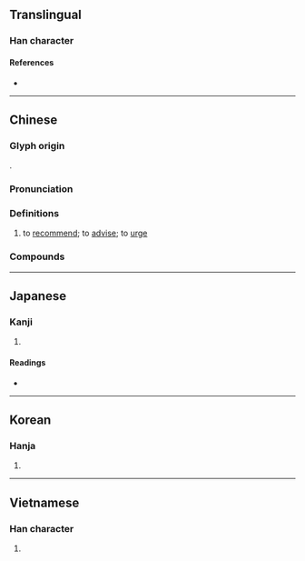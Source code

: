 {{also|勧|劝}}
{{character info/new}}
==Translingual==
{{Han simplified forms|勸|勧|劝}}

===Han character===
{{Han char|rn=19|rad=力|as=17|sn=19|four=44227|canj=TGKS|ids=⿰雚力}}

====References====
* {{Han ref|kx=0150.120|dkj=02486|dj=0338.200|hdz=10382.180|uh=52F8|ud=21240|bh=C455|bd=50261}}

----

==Chinese==
{{zh-forms|s=劝}}

===Glyph origin===
{{Han etym}}
{{Han compound|雚|力|c1=p|c2=s|t2=strength|ls=psc}}.

===Pronunciation===
{{zh-pron
|m=quàn
|c=hyun3
|h=pfs=khien
|md=
|mn=khoàn/qz,tw,xm:khǹg/zz:khùiⁿ
|mn_note=khoàn - literary; khǹg/khùiⁿ - vernacular
|w=
|mc=y
|oc=y
|cat=v
}}

===Definitions===
{{zh-hanzi}}

# to [[recommend]]; to [[advise]]; to [[urge]]

===Compounds===
{{zh-der|勸導|勸告|勸和|勸化|勸駕|勸架|勸諫|勸教|勸解|勸誡|勸酒|勸捐|勸開|勸勉|勸募|勸善|勸說|勸退|勸慰|勸降|勸學|勸業場|勸誘|勸止|勸阻|勸善戒惡|勸酬|勸戒|勸善規過|勸杯|勸學篇|好言相勸|勸善懲惡|婉勸|奉勸|勸百諷一|和勸|勸進|勸農|勸善黜惡|勸世|力勸|勸盤|懲惡勸善|懲勸|扯勸|相勸|拉勸|柔性勸導|演古勸今|殺狗勸夫|諷一勸百|罰一勸百|諫勸|課勸|苦勸|連勸帶訓|賞一勸百|規勸|龔遂勸農|解勸}}

----

==Japanese==
{{ja-kanji forms|勧|勸}}

===Kanji===
{{ja-kanji|grade=|rs=力17|shin=勧}}

# {{defn|lang=ja|sort=力17}}

====Readings====
* {{ja-readings|goon=[[こん]] (kon)|kanon=[[けん]] (ken)|kanyoon=[[かん]] (kan)|kun=[[すすめる]] (susumeru)}}

----

==Korean==

===Hanja===
{{ko-hanja|hangeul=권|rv=gwon|mr=kwŏn}}

# {{defn|lang=ko|sort=力17}}

----

==Vietnamese==

===Han character===
{{vi-hantu|[[khuyến]], [[khuyên]]|rs=力17}}

# {{defn|lang=vi|sort=力17}}